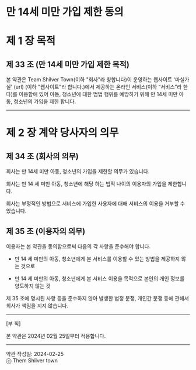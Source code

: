 # 만 14세 미만 가입 제한 동의

# 제 1 장 목적

## 제 33 조 (만 14세 미만 가입 제한 목적)

본 약관은 Team Shilver Town(이하 "회사"라 칭합니다)이 운영하는 웹사이트 '마실가실' (url) (이하 "웹사이트"라 합니다.)에서 제공하는 온라인 서비스(이하 “서비스”라 한다)를 이용함에 있어 아동, 청소년에 대한 범법 행위를 예방하기 위해 만 14세 미만 아동, 청소년의 가입을 제한 합니다.

---

# 제 2 장 계약 당사자의 의무

## 제 34 조 (회사의 의무)

회사는 만 14세 미만 아동, 청소년의 가입을 제한할 의무가 있습니다.

회사는 만 14 세 미만 아동, 청소년에 해당 하는 법적 나이의 이용자의 가입을 제한합니다.

회사는 부정적인 방법으로 서비스에 가입한 사용자에 대해 서비스의 이용을 거부할 수 있습니다.

## 제 35 조 (이용자의 의무)

이용자는 본 약관을 동의함으로써 다음의 각 사항을 준수해야 합니다.

- 만 14 세 미만의 아동, 청소년에게 본 서비스를 이용할 수 있는 방법을 제공하지 않는 것으로

- 만 14 세 미만의 아동, 청소년에게 본 서비스 이용을 목적으로 본인의 개인 정보를 양도하지 않는 것

제 35 조에 명시된 사항 등을 준수하지 않아 발생한 법정 분쟁, 개인간 분쟁 등에 관해서 회사가 책임을 지지 않습니다.

---

[부 칙]

본 약관은 2024년 02월 25일부터 적용합니다.

---

약관 작성일: 2024-02-25<br/>
ⓒ Them Shilver town
